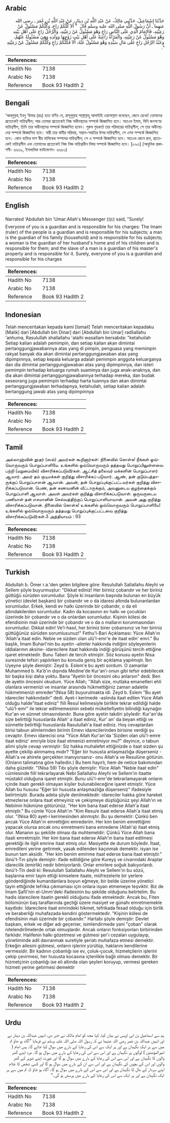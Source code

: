 ## Arabic


<div dir="rtl" lang="ar" style={{fontSize:'larger',backgroundColor:'#f8f9fa',padding:20}}>
حَدَّثَنَا إِسْمَاعِيلُ، حَدَّثَنِي مَالِكٌ، عَنْ عَبْدِ اللَّهِ بْنِ دِينَارٍ، عَنْ عَبْدِ اللَّهِ بْنِ عُمَرَ ـ رضى الله عنهما ـ أَنَّ رَسُولَ اللَّهِ صلى الله عليه وسلم قَالَ ‏ "‏ أَلاَ كُلُّكُمْ رَاعٍ، وَكُلُّكُمْ مَسْئُولٌ عَنْ رَعِيَّتِهِ، فَالإِمَامُ الَّذِي عَلَى النَّاسِ رَاعٍ وَهْوَ مَسْئُولٌ عَنْ رَعِيَّتِهِ، وَالرَّجُلُ رَاعٍ عَلَى أَهْلِ بَيْتِهِ وَهْوَ مَسْئُولٌ عَنْ رَعِيَّتِهِ، وَالْمَرْأَةُ رَاعِيَةٌ عَلَى أَهْلِ بَيْتِ زَوْجِهَا وَوَلَدِهِ وَهِيَ مَسْئُولَةٌ عَنْهُمْ، وَعَبْدُ الرَّجُلِ رَاعٍ عَلَى مَالِ سَيِّدِهِ وَهْوَ مَسْئُولٌ عَنْهُ، أَلاَ فَكُلُّكُمْ رَاعٍ وَكُلُّكُمْ مَسْئُولٌ عَنْ رَعِيَّتِهِ ‏"‏‏.‏
</div>
<div style={{backgroundColor:'#f8f9fa',padding:20, marginBottom: 10}}><table> <thead> <tr> <th>References:</th> <th></th> </tr> </thead> <tbody><tr><td>Hadith No</td><td>7138</td></tr><tr><td>Arabic No</td><td>7138</td></tr><tr><td>Reference</td><td>Book 93 Hadith 2</td></tr></tbody></table></div>

## Bengali


<div dir="ltr" lang="bn" style={{fontSize:'larger',backgroundColor:'#f8f9fa',padding:20}}>
‘আবদুল্লাহ্ ইবনু ‘উমার (রাঃ) হতে বর্ণিত যে, রাসূলুল্লাহ সাল্লাল্লাহু আলাইহি ওয়াসাল্লাম বলেছেন, জেনে রেখো! তোমাদের প্রত্যেকেই দায়িত্বশীল; আর তোমরা প্রত্যেকেই নিজ অধীনস্থদের সম্পর্কে জিজ্ঞাসিত হবে। অতএব ইমাম, যিনি জনগণের দায়িত্বশীল, তিনি তার অধীনস্থদের সম্পর্কে জিজ্ঞাসিত হবেন। পুরুষ গৃহকর্তা তার পরিবারের দায়িত্বশীল; সে তার অধীনস্থদের সম্পর্কে জিজ্ঞাসিত হবে। নারী তার স্বামীর পরিবার, সন্তান-সন্ততির উপর দায়িত্বশীল, সে এসব সম্পর্কে জিজ্ঞাসিত হবে। কোন ব্যক্তির দাস স্বীয় মালিকের সম্পদের দায়িত্বশীল; সে এ সম্পর্কে জিজ্ঞাসিত হবে। অতএব জেনে রাখ, প্রত্যেকেই দায়িত্বশীল এবং তোমাদের প্রত্যেকেই নিজ নিজ দায়িত্বাধীন বিষয় সম্পর্কে জিজ্ঞাসিত হবে। [৮৯৩] (আধুনিক প্রকাশনী- ৬৬৩৯, ইসলামিক ফাউন্ডেশন- ৬৬৫৩)
</div>
<div style={{backgroundColor:'#f8f9fa',padding:20, marginBottom: 10}}><table> <thead> <tr> <th>References:</th> <th></th> </tr> </thead> <tbody><tr><td>Hadith No</td><td>7138</td></tr><tr><td>Arabic No</td><td>7138</td></tr><tr><td>Reference</td><td>Book 93 Hadith 2</td></tr></tbody></table></div>

## English


<div dir="ltr" lang="en" style={{fontSize:'larger',backgroundColor:'#f8f9fa',padding:20}}>
Narrated 'Abdullah bin 'Umar:Allah's Messenger (ﷺ) said, "Surely! Everyone of you is a guardian and is responsible for his charges: The Imam (ruler) of the people is a guardian and is responsible for his subjects; a man is the guardian of his family (household) and is responsible for his subjects; a woman is the guardian of her husband's home and of his children and is responsible for them; and the slave of a man is a guardian of his master's property and is responsible for it. Surely, everyone of you is a guardian and responsible for his charges
</div>
<div style={{backgroundColor:'#f8f9fa',padding:20, marginBottom: 10}}><table> <thead> <tr> <th>References:</th> <th></th> </tr> </thead> <tbody><tr><td>Hadith No</td><td>7138</td></tr><tr><td>Arabic No</td><td>7138</td></tr><tr><td>Reference</td><td>Book 93 Hadith 2</td></tr></tbody></table></div>

## Indonesian


<div dir="ltr" lang="id" style={{fontSize:'larger',backgroundColor:'#f8f9fa',padding:20}}>
Telah menceritakan kepada kami [Ismail] Telah menceritakan kepadaku [Malik] dari [Abdullah bin Dinar] dari [Abdullah bin Umar] radliallahu 'anhuma, Rasulullah shallallahu 'alaihi wasallam bersabda: "ketahuilah Setiap kalian adalah pemimpin, dan setiap kalian akan dimintai pertanggungjawabannya atas yang di pimpin, penguasa yang memimpin rakyat banyak dia akan dimintai pertanggungjawaban atas yang dipimpinnya, setiap kepala keluarga adalah pemimpin anggota keluarganya dan dia dimintai pertanggungjawaban atas yang dipimpinnya, dan isteri pemimpin terhadap keluarga rumah suaminya dan juga anak-anaknya, dan dia akan dimintai pertanggungjawabannya terhadap mereka, dan budak seseorang juga pemimpin terhadap harta tuannya dan akan dimintai pertanggungjawaban terhadapnya, ketahuilah, setiap kalian adalah bertanggung jawab atas yang dipimpinnya
</div>
<div style={{backgroundColor:'#f8f9fa',padding:20, marginBottom: 10}}><table> <thead> <tr> <th>References:</th> <th></th> </tr> </thead> <tbody><tr><td>Hadith No</td><td>7138</td></tr><tr><td>Arabic No</td><td>7138</td></tr><tr><td>Reference</td><td>Book 93 Hadith 2</td></tr></tbody></table></div>

## Tamil


<div dir="ltr" lang="ta" style={{fontSize:'larger',backgroundColor:'#f8f9fa',padding:20}}>
அல்லாஹ்வின் தூதர் (ஸல்) அவர்கள் கூறினார்கள்: நினைவில் கொள்க! நீங்கள் ஒவ்வொருவரும் பொறுப்பாளியே. உங்களில் ஒவ்வொருவரும் தத்தமது பொறுப்பிலுள்ளவை பற்றி (மறுமையில்) விசாரிக்கப்படுவீர்கள். ஆட்சித் தலைவர் மக்களின் பொறுப்பாளர் ஆவார். அவர் தம் குடிமக்கள் குறித்து விசாரிக்கப் படுவார். ஆண், தன் குடும்பத்தாருக்குப் பொறுப்பாளன் ஆவான். அவன், தன் பொறுப்புக்குட்பட்டவர்கள் குறித்து விசாரிக்கப்படுவான். பெண், தன் கணவனின் வீட்டாருக்கும், அவனுடைய குழந்தைக்கும் பொறுப்பாளி ஆவாள். அவள் அவர்கள் குறித்து விசாரிக்கப்படுவாள். ஒருவருடைய பணியாள் தன் எசமானின் செல்வத்திற்குப் பொறுப்பாளியாவான். அவன் அது குறித்து விசாரிக்கப்படுவான். நினைவில் கொள்க! உங்களில் ஒவ்வொருவரும் பொறுப்பாளியே! உங்களில் ஒவ்வொருவரும் தத்தமது பொறுப்புக்குட்பட்டவை குறித்து விசாரிக்கப்படுவீர்கள்.3 அத்தியாயம் : 93
</div>
<div style={{backgroundColor:'#f8f9fa',padding:20, marginBottom: 10}}><table> <thead> <tr> <th>References:</th> <th></th> </tr> </thead> <tbody><tr><td>Hadith No</td><td>7138</td></tr><tr><td>Arabic No</td><td>7138</td></tr><tr><td>Reference</td><td>Book 93 Hadith 2</td></tr></tbody></table></div>

## Turkish


<div dir="ltr" lang="tr" style={{fontSize:'larger',backgroundColor:'#f8f9fa',padding:20}}>
Abdullah b. Ömer r.a.'den gelen bilgilere göre: Resulullah Sallallahu Aleyhi ve Sellem şöyle buyurmuştur: "Dikkat ediniz! Her biriniz çobandır ve her biriniz güttüğü sürüden sorumludur. Şöyle ki insanların başında bulunan en büyük yönetici (devlet başkanı) bir çobandır ve o da idaresi altında bulunanlardan sorumludur. Erkek, kendi ev halkı üzerinde bir çobandır, o da eli altındakilerden sorumludur. Kadın da kocasının ev halkı ve çocukları üzerinde bir çobandır ve o da onlardan sorumludur. Kişinin kölesi de efendisinin malı üzerinde bir çobandır ve o da o malların korunmasından sorumludur. Dikkat edin! Ve’l-hasıl, her biriniz birer çobansınız ve her biriniz güttüğünüz sürüden sorumlusunuz!" Fethu'l-Bari Açıklaması: Yüce Allah'ın 'Allah'a itaat edin. Nebie ve sizden olan ulü'l-emr'e de itaat edin' emri." Bu başlık, İmam Buharl'nin bu ayetin -alimler hakkında indiğini söyleyenlerin iddialarının aksine- idarecilere itaat hakkında indiği görüşünü tercih ettiğine işaret etmektedir. Bunu Taberi de tercih etmiştir. Söz konusu ayetin Nisa suresinde tefsiri yapılırken bu konuda geniş bir açıklama yapılmıştı. İbn Uyeyne şöyle demiştir: Zeyd b. Eslem'e bu ayeti sordum. O zamanlar Muhammed b. Ka'b'ın dışında Medine'de Kur'an'ı onun gibi tefsir edebilecek bir başka kişi daha yoktu. Bana "Ayetin bir öncesini oku anlarsın" dedi. Ben de ayetin öncesini okudum. Yüce Allah; ''Allah size, mutIaka emanetIeri ehIi olanlara vermenizi ve insanlar arasında hükmettiğiniz zaman adaletle hükmetmenizi emreder"(Nisa 58) buyurulmakta idi. Zeyd b. Eslem "Bu ayet idareciler hakkındadır" dedi. Ayet-i kerimede -aslında itaat edilen Yüce Allah olduğu halde"itaat ediniz" fiili Resul kelimesiyle birlikte tekrar edildiği halde "ulü'l-emr" ile tekrar edilmemesinin sebebi mükellefiyetin bilindiği kaynağın Kur'an ve sünnet olmasındandır. Buna göre ayetin takdiri şöyledir: Kur'an'da size belirttiği hususlarda Allah' a itaat ediniz, Kur' an' da beyan ettiği ve sünnette belirttiği hususlarda Rasulullah'a itaat ediniz. Hoş cevaplardan birisi tabıun alimlerinden birinin Emevı idarecilerinden birisine verdiği şu cevaptır. Emevı idarecisi ona "Yüce Allah Kur'an'da 'Sizden olan ulü'l-emre itaat ediniz' emriyle bize itaat etmenizi emretmiyor mu?" deyince, o tabıun alimi şöyle cevap vermiştir: Siz hakka muhalefet ettiğinizde o itaat sizden şu ayette çekilip alınmamış mıdır? "Eğer bir hususta anlaşmazlığa düşerseniz -Allah'a ve ahirete gerçekten inanıyorsanız- onu Allah'a ve Resulüne götürün. (Onların talimatına göre halledin.) Bu hem hayırlı, hem de netice bakımından daha güzeldir. "(Nisa 59) Tıbı şöyle demiştir: Yüce Allah "Nebie itaat edin" cümlesinde fiili tekrarlayarak Nebi Sallallahu Aleyhi ve Sellem'in itaatte müstakil olduğuna işaret etmiştir. Bunu ulü'l-emr'de tekrarlamayarak onların içinde itaatı gerekli olmayan kişiler bulunabileceğine işaret etmiştir. Yüce Allah bu hususu "Eğer bir hususta anlaşmazlığa düşerseniz" ifadesiyle belirtmiştir. Burada adeta şöyle denilmektedir: idareciler hakka göre hareket etmezlerse onlara itaat etmeyiniz ve çekişmeye düştüğünüz şeyi Allah'ın ve Nebiinin hükmüne götürünüz. "Her kim bana itaat ederse Allah'a itaat etmiştir." Bu cümle Yüce Allah'ın "Kim Resu/e itaat ederse Allah'a itaat etmiş olur. "(Nisa 80) ayet-i kerimesinden alınmıştır. Bu şu demektir: Çünkü ben ancak Yüce Allah'ın emrettiğini emrederim. Her kim benim emrettiğimi yapacak olursa ancak onu emretmemi bana emredene (Allah'a) itaat etmiş olur. Mananın şu şekilde olması da muhtemeldir: Çünkü Yüce Allah bana itaati emretmiştir. Her kim bana itaat ederse Allah'ın bana itaat edilmesi gerektiği ile ilgili emrine itaat etmiş olur. Masiyette de durum böyledir. İtaat, emredileni yerine getirmek, yasak edilenden kaçınmak demektir. isyan ise bunun tam aksidir. "Her kim benim emirime itaat ederse bana itaat etmiştir." ibnü't-Tın şöyle demiştir: ifade edildiğine göre Kureyş ve civarındaki Araplar idarecilik (emirlik) nedir bilmiyorlardı. Onlar emirlere soğuk bakıyorlardı. ibnü't-Tln dedi ki: Resulullah Sallallahu Aleyhi ve Sellem'in bu sözü, başlarına emir tayin ettiği kimselere itaate, müfrezelerle bir yerlere gönderdiğinde kumandanlara boyun eğmeye, bir belde üzerine yönetici tayin ettiğinde tefrika çıkmaması için onlara isyan etmemeye teşviktir. Biz de İmam Şafil'nin el-Umm'deki ifadesinin bu şekilde olduğunu belirtelim. Bu hadis idarecilere itaatin gerekli olduğunu ifade etmektedir. Ancak bu, Fiten bölümünün baş taraflarında geçtiği üzere masiyet ve günahı emretmemekle kayıtlıdır. İdarecilere itaat emrindeki hikmet, tefrikada fesad olduğu için birlik ve beraberliği muhafazada kendini göstermektedir. "Kişinin kölesi de efendisinin malı üzerinde bir çobandır." Hartabı şöyle demiştir: Devlet başkanı, erkek ve diğer adı geçenier, isimlendirmede yani "çoban" olarak nitelendirilmelerde ortak olmuşlardır. Ancak onların fonksiyonları birbirinden farklıdır. Halifenin halkı gözetmesi ve gütmesi şer'ı cezaları uygulayıp, yönetiminde adil davranmak suretiyle şeriatı muhafaza etmesi demektir. Erkeğin ailesini gütmesi, onların işlerini yürütüp, haklarını kendilerine vermesidir. Bir kadının çobanlığı ise ev, çoluk-çocuk, hizmetçilerin işlerini çekip çevirmesi, her hususta kocasına içtenlikle bağlı olması demektir. Bir hizmetçinin çobanlığı ise eli altında olan şeyleri koruyup, vermesi gereken hizmeti yerine getirmesi demektir
</div>
<div style={{backgroundColor:'#f8f9fa',padding:20, marginBottom: 10}}><table> <thead> <tr> <th>References:</th> <th></th> </tr> </thead> <tbody><tr><td>Hadith No</td><td>7138</td></tr><tr><td>Arabic No</td><td>7138</td></tr><tr><td>Reference</td><td>Book 93 Hadith 2</td></tr></tbody></table></div>

## Urdu


<div dir="rtl" lang="ur" style={{fontSize:'larger',backgroundColor:'#f8f9fa',padding:20}}>
ہم سے اسماعیل بن ابی اویس نے بیان کیا، کہا مجھ کو امام مالک نے خبر دی، انہیں عبداللہ بن دینار نے اور انہیں عبداللہ بن عمر رضی اللہ عنہما نے کہ رسول اللہ صلی اللہ علیہ وسلم نے فرمایا ”آگاہ ہو جاؤ تم میں سے ہر ایک نگہبان ہے اور ہر ایک سے اس کی رعایا کے بارے میں سوال کیا جائے گا۔ پس امام ( امیرالمؤمنین ) لوگوں پر نگہبان ہے اور اس سے اس کی رعایا کے بارے میں سوال ہو گا۔ مرد اپنے گھر والوں کا نگہبان ہے اور اس سے اس کی رعایا کے بارے میں سوال ہو گا اور عورت اپنے شوہر کے گھر والوں اور اس کے بچوں کی نگہبان ہے اور اس سے ان کے بارے میں سوال ہو گا اور کسی شخص کا غلام اپنے سردار کے مال کا نگہبان ہے اور اس سے اس کے بارے میں سوال ہو گا۔ آگاہ ہو جاؤ کہ تم میں سے ہر ایک نگہبان ہے اور ہر ایک سے اس کی رعایا کے بارے میں پرسش ہو گی۔“
</div>
<div style={{backgroundColor:'#f8f9fa',padding:20, marginBottom: 10}}><table> <thead> <tr> <th>References:</th> <th></th> </tr> </thead> <tbody><tr><td>Hadith No</td><td>7138</td></tr><tr><td>Arabic No</td><td>7138</td></tr><tr><td>Reference</td><td>Book 93 Hadith 2</td></tr></tbody></table></div>